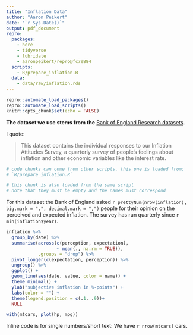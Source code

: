 ```yaml
---
title: "Inflation Data"
author: "Aaron Peikert"
date: "`r Sys.Date()`"
output: pdf_document
repro:
  packages:
    - here
    - tidyverse
    - lubridate
    - aaronpeikert/repro@fc7e884
  scripts:
    - R/prepare_inflation.R
  data:
    - data/raw/inflation.rds
---
```


```r
repro::automate_load_packages()
repro::automate_load_scripts()
knitr::opts_chunk$set(echo = FALSE)
```

**The dataset we use stems from the** [Bank of England Research datasets](https://www.bankofengland.co.uk/statistics/research-datasets).

I quote:

> This dataset contains the individual responses to our Inflation Attitudes Survey, a quarterly survey of people’s feelings about inflation and other economic variables like the interest rate. 

```r
# code chunks can come from other scripts, this one is loaded from:
# `R/prepare_inflation.R`
```

```r
# this chunk is also loaded from the same script
# note that they must be empty and the names must correspond
```

For this dataset the Bank of England asked `r prettyNum(nrow(inflation), big.mark = ".", decimal.mark = ",")` people for their opinion on the perceived and expected inflation.
The survey has run quarterly since `r min(inflation$year)`.

```r
inflation %>% 
  group_by(date) %>% 
  summarise(across(c(perception, expectation),
                   ~ mean(., na.rm = TRUE)),
            .groups = "drop") %>% 
  pivot_longer(c(expectation, perception)) %>% 
  ungroup() %>% 
  ggplot() +
  geom_line(aes(date, value, color = name)) +
  theme_minimal() +
  ylab("subjective inflation in %-points") +
  labs(color = "") +
  theme(legend.position = c(.1, .9))+
  NULL
```


```r
with(mtcars, plot(hp, mpg))
```

Inline code is for single numbers/short text:
We have `r nrow(mtcars)` cars.


